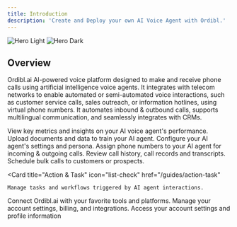 ```yaml
---
title: Introduction
description: 'Create and Deploy your own AI Voice Agent with Ordibl.'
---
```


<img
  className="block dark:hidden"
  src="/images/dashboard.png"
  alt="Hero Light"
/>
<img
  className="hidden dark:block"
  src="/images/dashboard.png"
  alt="Hero Dark"
/>

## Overview

Ordibl.ai AI-powered voice platform designed to make and receive phone calls using artificial intelligence voice agents. It integrates with telecom networks to enable automated or semi-automated voice interactions, such as customer service calls, sales outreach, or information hotlines, using virtual phone numbers.
It automates inbound & outbound calls, supports multilingual communication, and seamlessly integrates with CRMs.

<CardGroup cols={2}>
  <Card
    title="Dashboard"
    icon="chart-bar"
    href="/guides/dashboard"
  >
    View key metrics and insights on your AI voice agent's performance.
  </Card>
  <Card
    title="Knowledge Base"
    icon="book-open"
    href="/guides/knowledge-base"
  >
    Upload documents and data to train your AI agent.
  </Card>
  <Card
    title="AI Agent"
    icon="robot"
    href="/guides/ai-agent"
  >
    Configure your AI agent's settings and persona.
  </Card>
   <Card
    title="Phone Numbers"
    icon="phone"
    href="/guides/phone-number"
  >
   Assign phone numbers to your AI agent for incoming & outgoing calls.
  </Card>
   <Card
    title="Call Logs"
    icon="list-check"
    href="/guides/call-log"
  >
    Review call history, call records and transcripts.
  </Card>
  <Card
    title="Batch Calls"
    icon="phone-arrow-up-right"
    href="/guides/batch-call"
  >
    Schedule bulk calls to customers or prospects.
  </Card>

  <Card
    title="Action & Task"
    icon="list-check"
    href="/guides/action-task"
  >
    Manage tasks and workflows triggered by AI agent interactions.
  </Card>
  <Card
    title="Integrations"
    icon="plug"
    href="/guides/integrations"
  >
    Connect Ordibl.ai with your favorite tools and platforms.
  </Card>
   <Card
    title="Settings"
    icon="gear"
    href="/guides/settings"
  >
    Manage your account settings, billing, and integrations.
  </Card>
    <Card
    title="User Profile"
    icon="square-user"
    href="/guides/user-profile"
  >
    Access your account settings and profile information
  </Card>
</CardGroup>

